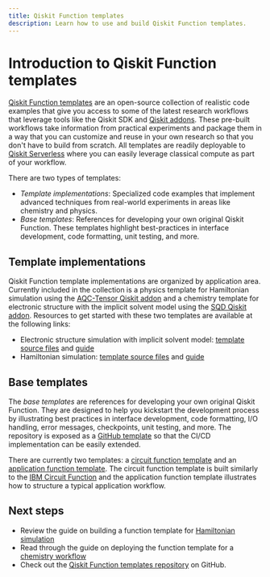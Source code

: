 ```yaml
---
title: Qiskit Function templates
description: Learn how to use and build Qiskit Function templates.
---
```



# Introduction to Qiskit Function templates

[Qiskit Function templates](https://github.com/qiskit-community/qiskit-function-templates) are an open-source collection of realistic code examples that give you access to some of the latest research workflows that leverage tools like the Qiskit SDK and [Qiskit addons](https://quantum.cloud.ibm.com/docs/en/guides/addons). These pre-built workflows take information from practical experiments and package them in a way that you can customize and reuse in your own research so that you don't have to build from scratch. All templates are readily deployable to [Qiskit Serverless](./serverless) where you can easily leverage classical compute as part of your workflow.

There are two types of templates:

- *Template implementations*: Specialized code examples that implement advanced techniques from real-world experiments in areas like chemistry and physics.
- *Base templates*: References for developing your own original Qiskit Function. These templates highlight best-practices in interface development, code formatting, unit testing, and more.

## Template implementations

Qiskit Function template implementations are organized by application area. Currently included in the collection is a physics template for Hamiltonian simulation using the [AQC-Tensor Qiskit addon](./qiskit-addons-aqc) and a chemistry template for electronic structure with the implicit solvent model using the [SQD Qiskit addon](./qiskit-addons-sqd).
Resources to get started with these two templates are available at the following links:

- Electronic structure simulation with implicit solvent model: [template source files](https://github.com/qiskit-community/qiskit-function-templates/tree/main/chemistry/sqd_pcm) and [guide](./function-template-chemistry-workflow)
- Hamiltonian simulation: [template source files](https://github.com/qiskit-community/qiskit-function-templates/tree/main/physics/hamiltonian_simulation) and [guide](./function-template-hamiltonian-simulation)


## Base templates

The *base templates* are references for developing your own original Qiskit Function. They are designed to help you kickstart the development process by illustrating best practices in interface development, code formatting, I/O handling, error messages, checkpoints, unit testing, and more. The repository is exposed as a [GitHub template](https://docs.github.com/en/repositories/creating-and-managing-repositories/creating-a-template-repository) so that the CI/CD implementation can be easily extended.

There are currently two templates: a [circuit function template](https://github.com/qiskit-community/qiskit-function-templates/blob/main/base_templates/circuit_function_template.py) and an [application function template](https://github.com/qiskit-community/qiskit-function-templates/blob/main/base_templates/application_function_template.py). The circuit function template is built similarly to the [IBM Circuit Function](./ibm-circuit-function) and the application function template illustrates how to structure a typical application workflow.


## Next steps

<Admonition type="info" title="Recommendations">

- Review the guide on building a function template for [Hamiltonian simulation](./function-template-hamiltonian-simulation)
- Read through the guide on deploying the function template for a [chemistry workflow](./function-template-chemistry-workflow)
- Check out the [Qiskit Function templates repository](https://github.com/qiskit-community/qiskit-function-templates) on GitHub.

</Admonition>

